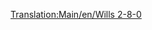[[Translation:Main/en/Wills 2-8-0]]{{Template:Поезда/Ru
|Image=[[File:en/Wills280.png]]
|Name=Wills 2-8-0
|Cost=£ 16406 (820300 р.)
|Speed=88 км/ч (55 миль/ч)
|Weight=145 т
|Power=1100 л.с. (820 кВт)
|Annual=£ 2132 (106600 р.)
|Designed=1945
|Lifespan=21
|Capacity=нет
|Description=Единственный паровоз, доступный в арктическом и субтропическом климате.
|Real-life=Существуют различные 2-8-0 поезда. Неизвестно, на котором из них основан тот, что в игре.<br/>
Некоторые 2-8-0: [http://www.lner.info/locos/O/o.shtml] [http://www.lner.info/locos/P/p.shtml]
}}